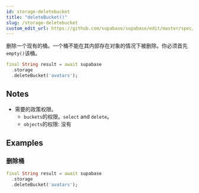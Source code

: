 ```yaml
---
id: storage-deletebucket
title: "deleteBucket()"
slug: /storage-deletebucket
custom_edit_url: https://github.com/supabase/supabase/edit/master/spec/supabase_dart_v1.yml
---
```


删除一个现有的桶。一个桶不能在其内部存在对象的情况下被删除。你必须首先`empty()`该桶。


```dart
final String result = await supabase
  .storage
  .deleteBucket('avatars');
```






## Notes

- 需要的政策权限。
  - `buckets`的权限。`select` and `delete`。
  - `objects`的权限: 没有










## Examples

### 删除桶



```dart
final String result = await supabase
  .storage
  .deleteBucket('avatars');
```